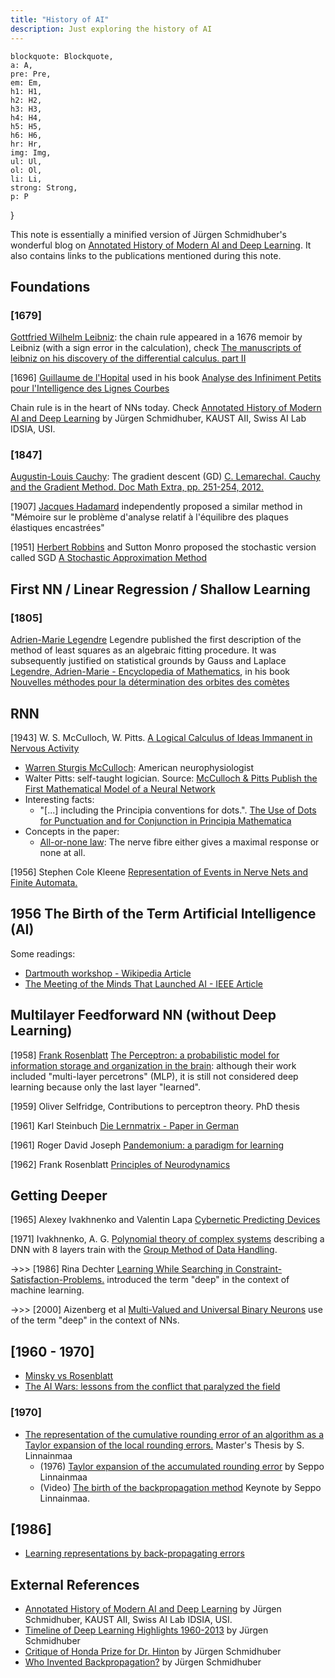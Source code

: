 ```yaml
---
title: "History of AI"
description: Just exploring the history of AI
---
```


    blockquote: Blockquote,
    a: A,
    pre: Pre,
    em: Em,
    h1: H1,
    h2: H2,
    h3: H3,
    h4: H4,
    h5: H5,
    h6: H6,
    hr: Hr,
    img: Img,
    ul: Ul,
    ol: Ol,
    li: Li,
    strong: Strong,
    p: P
}

This note is essentially a minified version of Jürgen Schmidhuber's wonderful blog on [Annotated History of Modern AI and Deep Learning](https://people.idsia.ch/~juergen/deep-learning-history.html). It also contains links to the publications mentioned during this note.

## Foundations

### [1679]

[Gottfried Wilhelm Leibniz](https://people.idsia.ch/~juergen/leibniz-father-computer-science-375.html): the chain rule appeared in a 1676 memoir by Leibniz (with a sign error in the calculation), check [The manuscripts of leibniz on his discovery of the differential calculus. part II](https://www.jstor.org/stable/27900650)

[1696] [Guillaume de l'Hopital](https://en.wikipedia.org/wiki/Guillaume_de_l%27H%C3%B4pital) used in his book [Analyse des Infiniment Petits pour l'Intelligence des Lignes Courbes](https://en.wikipedia.org/wiki/Analyse_des_Infiniment_Petits_pour_l%27Intelligence_des_Lignes_Courbes)

Chain rule is in the heart of NNs today. Check [Annotated History of Modern AI and Deep Learning](https://people.idsia.ch/~juergen/deep-learning-history.html) by Jürgen Schmidhuber, KAUST AII, Swiss AI Lab IDSIA, USI.

### [1847]

[Augustin-Louis Cauchy](https://en.wikipedia.org/wiki/Augustin-Louis_Cauchy): The gradient descent (GD) [C. Lemarechal. Cauchy and the Gradient Method. Doc Math Extra, pp. 251-254, 2012.](https://web.archive.org/web/20200716194017/https://elibm.org/ft/10011456000)

[1907] [Jacques Hadamard](https://en.wikipedia.org/wiki/Jacques_Hadamard) independently proposed a similar method in "Mémoire sur le problème d'analyse relatif à l'équilibre des plaques élastiques encastrées"

[1951] [Herbert Robbins](https://en.wikipedia.org/wiki/Herbert_Robbins) and Sutton Monro proposed the stochastic version called SGD [A Stochastic Approximation Method](https://web.archive.org/web/20240508194319/https://www.columbia.edu/~ww2040/8100F16/RM51.pdf)

## First NN / Linear Regression / Shallow Learning

### [1805]

[Adrien-Marie Legendre](https://en.wikipedia.org/wiki/Adrien-Marie_Legendre) Legendre published the first description of the method of least squares as an algebraic fitting procedure. It was subsequently justified on statistical grounds by Gauss and Laplace [Legendre, Adrien-Marie - Encyclopedia of Mathematics](https://encyclopediaofmath.org/wiki/Legendre,_Adrien-Marie), in his book [Nouvelles méthodes pour la détermination des orbites des comètes](https://archive.org/details/nouvellesmthode00legegoog/)

## RNN

[1943] W. S. McCulloch, W. Pitts. [A Logical Calculus of Ideas Immanent in Nervous Activity](https://web.archive.org/web/20240503205959/https://www.cs.cmu.edu/~./epxing/Class/10715/reading/McCulloch.and.Pitts.pdf)
- [Warren Sturgis McCulloch](https://en.wikipedia.org/wiki/Warren_Sturgis_McCulloch): American neurophysiologist
- Walter Pitts: self-taught logician. Source: [McCulloch & Pitts Publish the First Mathematical Model of a Neural Network](https://www.historyofinformation.com/detail.php?entryid=782)
- Interesting facts:
    - "[...] including the Principia conventions for dots.". [The Use of Dots for Punctuation and for Conjunction in Principia Mathematica](https://plato.stanford.edu/entries/pm-notation/dots.html)
- Concepts in the paper:
    - [All-or-none law](https://en.wikipedia.org/wiki/All-or-none_law): The nerve fibre either gives a maximal response or none at all.

[1956] Stephen Cole Kleene [Representation of Events in Nerve Nets and Finite Automata.](https://web.archive.org/web/20240515144938/https://www.rand.org/content/dam/rand/pubs/research_memoranda/2008/RM704.pdf)

## 1956 The Birth of the Term Artificial Intelligence (AI)

Some readings:
- [Dartmouth workshop - Wikipedia Article](https://en.wikipedia.org/wiki/Dartmouth_workshop)
- [The Meeting of the Minds That Launched AI - IEEE Article](https://spectrum.ieee.org/dartmouth-ai-workshop)

## Multilayer Feedforward NN (without Deep Learning)

[1958] [Frank Rosenblatt](https://en.wikipedia.org/wiki/Frank_Rosenblatt) [The Perceptron: a probabilistic model for information storage and organization in the brain](https://web.archive.org/web/20240503205959/https://www.ling.upenn.edu/courses/cogs501/Rosenblatt1958.pdf): although their work included "multi-layer percetrons" (MLP), it is still not considered deep learning because only the last layer "learned".

[1959] Oliver Selfridge, Contributions to perceptron theory. PhD thesis

[1961] Karl Steinbuch [Die Lernmatrix - Paper in German](https://link.springer.com/content/pdf/10.1007/BF00293853.pdf)

[1961] Roger David Joseph [Pandemonium: a paradigm for learning](https://web.archive.org/web/20240128101931/https://aitopics.org/download/classics:504E1BAC)

[1962] Frank Rosenblatt [Principles of Neurodynamics](https://web.archive.org/web/20240515164657/https://safari.ethz.ch/digitaltechnik/spring2018/lib/exe/fetch.php?media=neurodynamics1962rosenblatt.pdf)

## Getting Deeper

[1965] Alexey Ivakhnenko and Valentin Lapa [Cybernetic Predicting Devices](https://web.archive.org/web/20240515165109/https://gwern.net/doc/ai/1966-ivakhnenko.pdf)

[1971] Ivakhnenko, A. G. [Polynomial theory of complex systems](https://web.archive.org/web/20240515165457/https://www.knowledgeminer.eu/pdf/Ivakhnenko_Polynomial.pdf) describing a DNN with 8 layers train with the [Group Method of Data Handling](https://en.wikipedia.org/wiki/Group_method_of_data_handling).

->>> [1986] Rina Dechter [Learning While Searching in Constraint-Satisfaction-Problems.](https://web.archive.org/web/20240515170643/https://citeseerx.ist.psu.edu/document?repid=rep1&type=pdf&doi=9c7375bc09274fd14de0f7417963e932e9bb9c93) introduced the term "deep" in the context of machine learning.

->>> [2000] Aizenberg et al [Multi-Valued and Universal Binary Neurons](https://link.springer.com/book/10.1007/978-1-4757-3115-6) use of the term "deep" in the context of NNs.

## [1960 - 1970]

- [Minsky vs Rosenblatt](https://blogs.umass.edu/brain-wars/the-debates/minsky-vs-rosenblatt/)
- [The AI Wars: lessons from the conflict that paralyzed the field](https://towardsdatascience.com/the-ai-wars-lessons-from-the-conflict-that-paralyzed-the-field-7344666c7875)

### [1970]

- [The representation of the cumulative rounding error of an algorithm as a Taylor expansion of the local rounding errors.](https://people.idsia.ch/~juergen/linnainmaa1970thesis.pdf) Master's Thesis by S. Linnainmaa
    - (1976) [Taylor expansion of the accumulated rounding error](https://link.springer.com/article/10.1007/BF01931367) by Seppo Linnainmaa
    - (Video) [The birth of the backpropagation method](https://www.youtube.com/watch?v=1baZJns52Es) Keynote by Seppo Linnainmaa.


## [1986]

- [Learning representations by back-propagating errors](https://www.nature.com/articles/323533a0)

## External References

- [Annotated History of Modern AI and Deep Learning](https://people.idsia.ch/~juergen/deep-learning-history.html) by Jürgen Schmidhuber, KAUST AII, Swiss AI Lab IDSIA, USI.
- [Timeline of Deep Learning Highlights 1960-2013](https://people.idsia.ch/~juergen/firstdeeplearner.html) by Jürgen Schmidhuber
- [Critique of Honda Prize for Dr. Hinton](https://people.idsia.ch/~juergen/critique-honda-prize-hinton.html) by Jürgen Schmidhuber
- [Who Invented Backpropagation?](https://people.idsia.ch/~juergen/who-invented-backpropagation.html) by Jürgen Schmidhuber
